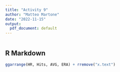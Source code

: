 ```yaml
---
title: "Activity 9"
author: "Matteo Martone"
date: "2022-11-15"
output:
  pdf_document: default
---
```


```r
```

## R Markdown

```r
ggarrange(HR, Hits, AVG, ERA) + rremove("x.text")
```

## 
